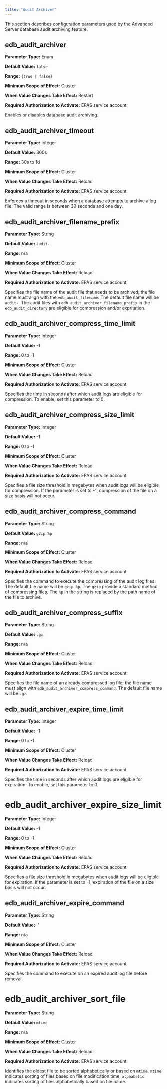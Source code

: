 ```yaml
---
title: "Audit Archiver"
---
```


<div id="audit_archiver" class="registered_link"></div>

This section describes configuration parameters used by the Advanced Server database audit archiving feature.

## edb_audit_archiver

**Parameter Type:** Enum

**Default Value:** `false`

**Range:** `{true | false}`

**Minimum Scope of Effect:** Cluster

**When Value Changes Take Effect:** Restart

**Required Authorization to Activate:** EPAS service account

Enables or disables database audit archiving. 

## edb_audit_archiver_timeout

**Parameter Type:** Integer

**Default Value:** 300s

**Range:** 30s to 1d

**Minimum Scope of Effect:** Cluster

**When Value Changes Take Effect:** Reload

**Required Authorization to Activate:** EPAS service account

Enforces a timeout in seconds when a database attempts to archive a log file. The valid range is between 30 seconds and one day.

## edb_audit_archiver_filename_prefix

**Parameter Type:** String

**Default Value:** `audit-`

**Range:** n/a

**Minimum Scope of Effect:** Cluster

**When Value Changes Take Effect:** Reload

**Required Authorization to Activate:** EPAS service account

Specifies the file name of the audit file that needs to be archived; the file name must align with the `edb_audit_filename`. The default file name will be `audit-`. The audit files with `edb_audit_archiver_filename_prefix` in the `edb_audit_directory` are eligible for compression and/or expritation.

## edb_audit_archiver_compress_time_limit

**Parameter Type:** Integer

**Default Value:** -1

**Range:** 0 to -1

**Minimum Scope of Effect:** Cluster

**When Value Changes Take Effect:** Reload

**Required Authorization to Activate:** EPAS service account

Specifies the time in seconds after which audit logs are eligible for compression. To enable, set this parameter to 0.

## edb_audit_archiver_compress_size_limit

**Parameter Type:** Integer

**Default Value:** -1

**Range:** 0 to -1

**Minimum Scope of Effect:** Cluster

**When Value Changes Take Effect:** Reload

**Required Authorization to Activate:** EPAS service account

Specifies a file size threshold in megabytes when audit logs will be eligible for compression. If the parameter is set to -1, compression of the file on a size basis will not occur.

## edb_audit_archiver_compress_command

**Parameter Type:** String

**Default Value:** `gzip %p`

**Range:** n/a

**Minimum Scope of Effect:** Cluster

**When Value Changes Take Effect:** Reload

**Required Authorization to Activate:** EPAS service account

Specifies the command to execute the compressing of the audit log files. The default file name will be `gzip %p`. The `gzip` provide a standard method of compressing files. The `%p` in the string is replaced by the path name of the file to archive.

## edb_audit_archiver_compress_suffix

**Parameter Type:** String

**Default Value:** `.gz`

**Range:** n/a

**Minimum Scope of Effect:** Cluster

**When Value Changes Take Effect:** Reload

**Required Authorization to Activate:** EPAS service account

Specifies the file name of an already compressed log file; the file name must align with `edb_audit_archiver_compress_command`. The default file name will be `.gz`. 

## edb_audit_archiver_expire_time_limit

**Parameter Type:** Integer

**Default Value:** -1

**Range:** 0 to -1

**Minimum Scope of Effect:** Cluster

**When Value Changes Take Effect:** Reload

**Required Authorization to Activate:** EPAS service account

Specifies the time in seconds after which audit logs are eligible for expiration. To enable, set this parameter to 0.

# edb_audit_archiver_expire_size_limit 

**Parameter Type:** Integer

**Default Value:** -1

**Range:** 0 to -1

**Minimum Scope of Effect:** Cluster

**When Value Changes Take Effect:** Reload

**Required Authorization to Activate:** EPAS service account

Specifies a file size threshold in megabytes when audit logs will be eligible for expiration. If the parameter is set to -1, expiration of the file on a size basis will not occur.

## edb_audit_archiver_expire_command 

**Parameter Type:** String

**Default Value:** ''

**Range:** n/a

**Minimum Scope of Effect:** Cluster

**When Value Changes Take Effect:** Reload

**Required Authorization to Activate:** EPAS service account

Specifies the command to execute on an expired audit log file before removal.

# edb_audit_archiver_sort_file 

**Parameter Type:** String

**Default Value:** `mtime`

**Range:** n/a

**Minimum Scope of Effect:** Cluster

**When Value Changes Take Effect:** Reload

**Required Authorization to Activate:** EPAS service account

Identifies the oldest file to be sorted alphabetically or based on `mtime`. `mtime` indicates sorting of files based on file modification time; `alphabetic` indicates sorting of files alphabetically based on file name.



